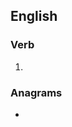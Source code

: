 ==English==

===Verb===
{{head|en|verb form}}

# {{en-third-person singular of|maraud}}

===Anagrams===
* {{anagrams|en|a=aadmrsu|darumas}}